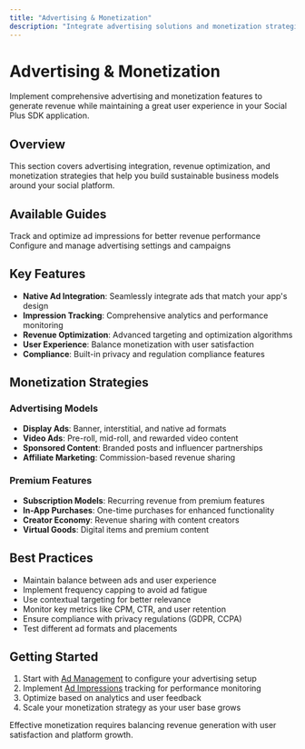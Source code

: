 ```yaml
---
title: "Advertising & Monetization"
description: "Integrate advertising solutions and monetization strategies to generate revenue from your Social Plus SDK application."
---
```


# Advertising & Monetization

Implement comprehensive advertising and monetization features to generate revenue while maintaining a great user experience in your Social Plus SDK application.

## Overview

This section covers advertising integration, revenue optimization, and monetization strategies that help you build sustainable business models around your social platform.

## Available Guides

<CardGroup cols={2}>
  <Card title="Ad Impressions" icon="eye" href="/social-plus-sdk/core-concepts/content-handling/ads/ad-impressions">
    Track and optimize ad impressions for better revenue performance
  </Card>
  
  <Card title="Ad Management" icon="cog" href="/social-plus-sdk/core-concepts/content-handling/ads/get-ads-and-settings">
    Configure and manage advertising settings and campaigns
  </Card>
</CardGroup>

## Key Features

- **Native Ad Integration**: Seamlessly integrate ads that match your app's design
- **Impression Tracking**: Comprehensive analytics and performance monitoring
- **Revenue Optimization**: Advanced targeting and optimization algorithms
- **User Experience**: Balance monetization with user satisfaction
- **Compliance**: Built-in privacy and regulation compliance features

## Monetization Strategies

### Advertising Models
- **Display Ads**: Banner, interstitial, and native ad formats
- **Video Ads**: Pre-roll, mid-roll, and rewarded video content
- **Sponsored Content**: Branded posts and influencer partnerships
- **Affiliate Marketing**: Commission-based revenue sharing

### Premium Features
- **Subscription Models**: Recurring revenue from premium features
- **In-App Purchases**: One-time purchases for enhanced functionality
- **Creator Economy**: Revenue sharing with content creators
- **Virtual Goods**: Digital items and premium content

## Best Practices

- Maintain balance between ads and user experience
- Implement frequency capping to avoid ad fatigue
- Use contextual targeting for better relevance
- Monitor key metrics like CPM, CTR, and user retention
- Ensure compliance with privacy regulations (GDPR, CCPA)
- Test different ad formats and placements

## Getting Started

1. Start with [Ad Management](/social-plus-sdk/core-concepts/content-handling/ads/get-ads-and-settings) to configure your advertising setup
2. Implement [Ad Impressions](/social-plus-sdk/core-concepts/content-handling/ads/ad-impressions) tracking for performance monitoring
3. Optimize based on analytics and user feedback
4. Scale your monetization strategy as your user base grows

Effective monetization requires balancing revenue generation with user satisfaction and platform growth.
